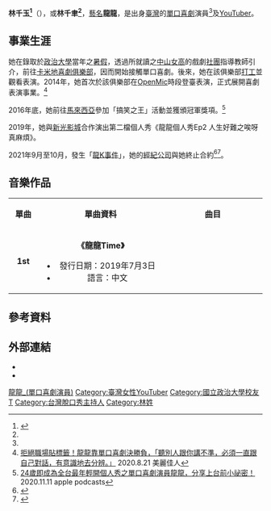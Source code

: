 {{Infobox YouTube personality
|image=
|caption=
|birth_date={{birth date and age |1893|10|6}}<ref>{{Facebook post |name=龍龍的沒梗人生 |title=Facebook貼文 |user=lunglungtragiclife |id=1930155937307571 |accessdate=2021-10-20 |date=2017-10-06}}</ref>{{Dead link}}<ref>{{Facebook post |name=龍龍的沒梗人生 |title=Facebook貼文 |user=lunglungtragiclife |id=2793196507670172 |accessdate=2021-10-20 |date=2020-10-06}}</ref>{{Dead link}}
|origin=[[卡米地喜劇俱樂部|卡米地喜劇俱樂部]]
|nationality={{ROC}}
|education= [[臺北市立中山女子高級中學|臺北市立中山女子高級中學]]<br>[[國立政治大學|國立政治大學]]民族學系
|residence=[[臺北市|臺北市]]
|occupation=YouTuber、製作人、脫口秀主持人、演員
|channels={{url|https://www.youtube.com/c/龍龍LungLungtragiclife |龍龍LungLung}}
|years_active=2014年至2021年
|genre=單口喜劇、脫口秀、談話節目、亂講話
|subscribers=34.4萬
|subscriber_date=2022年6月10日
|silver_button=yes
|silver_year=2018
}}
'''林千玉<ref name="BetweenGos 職場風格誌-2019-09-30">{{cite news|author1=Ada|title=從服務生到脫口秀演員，「龍龍」林千玉：我想讓世界有多一點聲音|url=https://betweengos.com/interview-comedian-lunglung/|accessdate=2021-10-20|work=BetweenGos 職場風格誌|date=2019-09-30|archive-date=2021-02-28|archive-url=https://web.archive.org/web/20210228004929/https://betweengos.com/interview-comedian-lunglung/|dead-url=no}}</ref>'''（{{bd|1993年|10月6日}}），或'''林千聿<ref name="蘋果日報-2021-10-08" />'''，[[藝名|藝名]]'''龍龍'''，是出身[[臺灣|臺灣]]的[[單口喜劇|單口喜劇]]演員<ref name="BetweenGos 職場風格誌-2019-09-30" />及[[YouTuber|YouTuber]]。

== 事業生涯 ==
她在錄取於[[政治大學|政治大學]]當年之[[暑假|暑假]]，透過所就讀之[[中山女高|中山女高]]的戲劇[[學生社團|社團]]指導教師引介，前往[[卡米地喜劇俱樂部|卡米地喜劇俱樂部]]，因而開始接觸單口喜劇。後來，她在該俱樂部[[打工|打工]]並觀看表演。2014年，她首次於該俱樂部在[[棟篤笑#開放麥克風（Open_Mic）|OpenMic]]時段登臺表演，正式展開喜劇表演事業。<ref>[https://www.marieclaire.com.tw/entertainment/story/52017 拒絕職場貼標籤！龍龍靠單口喜劇決勝負，「聽別人跟你講不準，必須一直跟自己對話，有意識地去分辨。」] {{Wayback|url=https://www.marieclaire.com.tw/entertainment/story/52017 |date=20200925134443 }} 2020.8.21 美麗佳人</ref>

2016年底，她前往[[馬來西亞|馬來西亞]]參加「搞笑之王」活動並獲頒冠軍獎項。<ref>[https://podcasts.apple.com/hk/podcast/24%E6%AD%B2%E5%8D%B3%E6%88%90%E7%82%BA%E5%85%A8%E5%8F%B0%E6%9C%80%E5%B9%B4%E8%BC%95%E9%96%8B%E5%80%8B%E4%BA%BA%E7%A7%80%E4%B9%8B%E5%96%AE%E5%8F%A3%E5%96%9C%E5%8A%87%E6%BC%94%E5%93%A1%E9%BE%8D%E9%BE%8D-%E5%88%86%E4%BA%AB%E4%B8%8A%E5%8F%B0%E5%89%8D%E5%B0%8F%E7%A5%95%E5%AF%86/id1537971642?i=1000498148931 24歲即成為全台最年輕開個人秀之單口喜劇演員龍龍，分享上台前小祕密！] {{Wayback|url=https://podcasts.apple.com/hk/podcast/24%E6%AD%B2%E5%8D%B3%E6%88%90%E7%82%BA%E5%85%A8%E5%8F%B0%E6%9C%80%E5%B9%B4%E8%BC%95%E9%96%8B%E5%80%8B%E4%BA%BA%E7%A7%80%E4%B9%8B%E5%96%AE%E5%8F%A3%E5%96%9C%E5%8A%87%E6%BC%94%E5%93%A1%E9%BE%8D%E9%BE%8D-%E5%88%86%E4%BA%AB%E4%B8%8A%E5%8F%B0%E5%89%8D%E5%B0%8F%E7%A5%95%E5%AF%86/id1537971642?i=1000498148931 |date=20211005235950 }} 2020.11.11 apple podcasts</ref>

2019年，她與[[新光影城|新光影城]]合作演出第二檔個人秀《龍龍個人秀Ep2 人生好難之唉呀真麻煩》。

2021年9月至10月，發生「[[龍K事件|龍K事件]]」，她的[[經紀公司|經紀公司]]與她終止合約<ref name="蘋果日報-2021-10-08">{{cite news |title=雞排妹「屠龍」終止合約！龍龍自嘲「被切割ㄌ」　深夜發不自殺聲明 |url=https://tw.appledaily.com/entertainment/20211008/U7S5OTJUJRBYFPLU2HLFTD24TE/ |accessdate=2021-10-20 |work=蘋果日報 |date=2021-10-08 |location=臺灣 |archive-date=2021-10-11 |archive-url=https://web.archive.org/web/20211011073708/https://tw.appledaily.com/entertainment/20211008/U7S5OTJUJRBYFPLU2HLFTD24TE/ |dead-url=no }}</ref><ref>{{cite news |title=龍龍事件鬧太大！　前男友賀瓏終於說話了「有人犯規就該懲處」 |url=https://tw.appledaily.com/life/20211018/RBFCUM3YJNEZJC6OWZIZUIZFZQ/ |accessdate=2021-10-20 |work=蘋果日報 |date=2021-10-18 |location=臺灣 |archive-date=2021-10-21 |archive-url=https://web.archive.org/web/20211021234717/https://tw.appledaily.com/life/20211018/RBFCUM3YJNEZJC6OWZIZUIZFZQ/ |dead-url=no }}</ref>。
== 音樂作品 ==
{| class=wikitable width=60%
|-
| align ="center" width="50px"| '''單曲'''
| align ="center" width="300px"| '''單曲資料'''
| align ="center" width="250px"| '''曲目'''
|-
| align ="center" | '''1st'''
| '''《龍龍Time》'''
* 發行日期：2019年7月3日
* 語言：中文
| style="font-size: 85%"|
{{hidden|曲目|
# ''' 龍龍Time'''}}
|}

== 參考資料 ==
{{reflist|30em}}

== 外部連結 ==
*{{Youtube|custom=龍龍LungLungtragiclife|龍龍LungLung}}
*{{Facebook|lunglungtragiclife|龍龍的沒梗人生}}

{{Portal bar|臺灣|網際網路|人物}}
[[Category:龍龍_(單口喜劇演員)|]]
[[Category:臺灣女性YouTuber|Category:臺灣女性YouTuber]]
[[Category:國立政治大學校友|Category:國立政治大學校友]]
[[Category:台灣單口喜劇演員|T]]
[[Category:台灣脫口秀主持人|Category:台灣脫口秀主持人]]
[[Category:林姓|Category:林姓]]